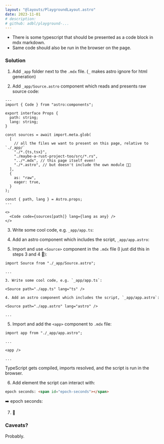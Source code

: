 ```yaml
---
layout: "@layouts/PlaygroundLayout.astro"
date: 2023-11-01
# description:
# github: adbl/playground-...
---
```



- There is some typescript that should be presented as a code block in mdx
  markdown.
- Same code should also be run in the browser on the page.

### Solution

1. Add `_app` folder next to the `.mdx` file. (`_` makes astro ignore for html
   generation)

2. Add `_app/Source.astro` component which reads and presents raw source code:

```astro
---
import { Code } from "astro:components";

export interface Props {
  path: string;
  lang: string;
}

const sources = await import.meta.glob(
  [
    // all the files we want to present on this page, relative to `./_app/`
    "./*.{ts,tsx}",
    "./maybe-a-rust-project-too/src/*.rs",
    "../*.mdx", // this page itself even!
    "./*.astro", // but doesn't include the own module 🤷😢
  ],
  {
    as: "raw",
    eager: true,
  }
);

const { path, lang } = Astro.props;
---

<>
  <Code code={sources[path]} lang={lang as any} />
</>
```

3. Write some cool code, e.g. `_app/app.ts`:

<Source path="./app.ts" lang="ts" />

4. Add an astro component which includes the script, `_app/app.astro`:

<Source path="./app.astro" lang="astro" />

5. Import and use `<Source>` component in the `.mdx` file (I just did this in
   steps 3 and 4 🤩):

```mdx
import Source from "./_app/Source.astro";

...

3. Write some cool code, e.g. `_app/app.ts`:

<Source path="./app.ts" lang="ts" />

4. Add an astro component which includes the script, `_app/app.astro`:

<Source path="./app.astro" lang="astro" />

...
```

5. Import and add the `<app>` component to `.mdx` file:

```mdx
import app from "./_app/app.astro";

...

<app />

...
```

<app />

TypeScript gets compiled, imports resolved, and the script is run in the
browser.

6. Add element the script can interact with:

```html
epoch seconds: <span id="epoch-seconds"></span>
```

➡️ epoch seconds: <span id="epoch-seconds"></span>

7. 🥳

### Caveats?

Probably.
